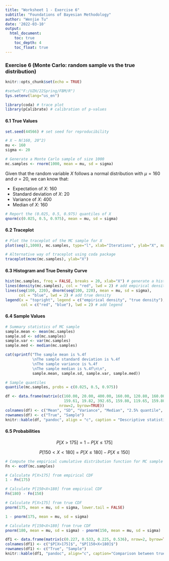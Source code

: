 ```yaml
---
title: "Worksheet 1 - Exercise 6"
subtitle: "Foundations of Bayesian Methodology"
author: "Wenjie Tu"
date: '2022-03-10'
output: 
  html_document:
    toc: true
    toc_depth: 4
    toc_float: true
---
```


### Exercise 6 (Monte Carlo: random sample vs the true distribution)

```r
knitr::opts_chunk$set(echo = TRUE)

#setwd("F:/UZH/22Spring/FBM/R")
Sys.setenv(lang="us_en")
```

```r
library(coda) # trace plot
library(pCalibrate) # calibration of p-values
```

#### 6.1 True Values

```r
set.seed(44566) # set seed for reproducibility

# X ~ N(160, 20^2)
mu <- 160
sigma <- 20

# Generate a Monte Carlo sample of size 1000
mc.samples <- rnorm(1000, mean = mu, sd = sigma)
```


Given that the random variable $X$ follows a normal distribution with $\mu=160$ and $\sigma=20$, we can know that:

* Expectation of $X$: $160$
* Standard deviation of $X$: $20$
* Variance of $X$: $400$
* Median of $X$: $160$

```r
# Report the (0.025, 0.5, 0.975) quantiles of X
qnorm(c(0.025, 0.5, 0.975), mean = mu, sd = sigma)
```

#### 6.2 Traceplot

```r
# Plot the traceplot of the MC sample for X
plot(seq(1,1000), mc.samples, type="l", xlab="Iterations", ylab="X", main="Traceplot")
```

```r
# Alternative way of traceplot using coda package
traceplot(mcmc(mc.samples), ylab="X")
```

#### 6.3 Histogram and True Density Curve

```r
hist(mc.samples, freq = FALSE, breaks = 20, xlab="X") # generate a histogram
lines(density(mc.samples), col = "red", lwd = 2) # add empirical density
lines(seq(100, 220), dnorm(seq(100, 220), mean = mu, sd = sigma), 
      col = "blue", lwd = 2) # add true density
legend(x = "topright", legend = c("empirical density", "true density"), 
       col = c("red", "blue"), lwd = 2) # add legend
```

#### 6.4 Sample Values

```r
# Summary statistics of MC sample
sample.mean <- mean(mc.samples)
sample.sd <- sd(mc.samples)
sample.var <- var(mc.samples)
sample.med <- median(mc.samples)

cat(sprintf("The sample mean is %.4f
            \nThe sample standard deviation is %.4f
            \nThe sample variance is %.4f
            \nThe sample median is %.4f\n\n", 
            sample.mean, sample.sd, sample.var, sample.med))

# Sample quantiles
quantile(mc.samples, probs = c(0.025, 0.5, 0.975))
```

```r
df <- data.frame(matrix(c(160.00, 20.00, 400.00, 160.00, 120.80, 160.00, 199.20, 
                          159.61, 19.82, 392.65, 159.80, 119.65, 159.80, 197.41), 
                        nrow=2, byrow=TRUE))
colnames(df) <- c("Mean", "SD", "Variance", "Median", "2.5% quantile", "50% quantile", "97.5% quantile")
rownames(df) <- c("True", "Sample")
knitr::kable(df, "pandoc", align = "c", caption = "Descriptive statistics")
```

#### 6.5 Probabilities

$$
P[X>175] = 1 - P[X\leq175]
$$

$$
P[150<X<180]=P[X\leq180]-P[X\leq150]
$$

```r
# Compute the empirical cumulative distribution function for MC sample
Fn <- ecdf(mc.samples)

# Calculate P[X>175] from empirical CDF
1 - Fn(175)

# Calculate P[150<X<180] from empirical CDF
Fn(180) - Fn(150)
```

```r
# Calculate P[X>175] from true CDF
pnorm(175, mean = mu, sd = sigma, lower.tail = FALSE)

1 - pnorm(175, mean = mu, sd = sigma)

# Calculate P[150<X<180] from true CDF
pnorm(180, mean = mu, sd = sigma) - pnorm(150, mean = mu, sd = sigma)
```

```r
df1 <- data.frame(matrix(c(0.227, 0.533, 0.225, 0.536), nrow=2, byrow=TRUE))
colnames(df1) <- c("$P[X>175]$", "$P[150<X<180]$")
rownames(df1) <- c("True", "Sample")
knitr::kable(df1, "pandoc", align="c", caption="Comparison between true values and sample values")
```

